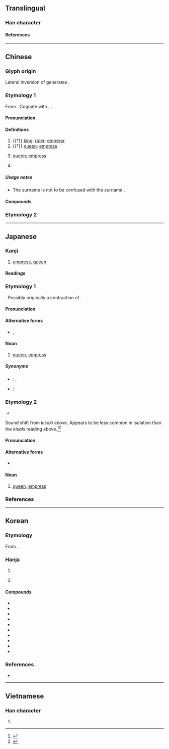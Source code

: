{{also|後}}
{{character info/new}}
==Translingual==
{{stroke order|type=animate}}

===Han character===
{{Han char|rn=30|rad=口|as=03|sn=6|four=72261|canj=HMR|ids=⿸𠂋口}}

====References====
{{Han ref|kx=0176.010|dkj=03298|dj=0393.010|hdz=10580.010|uh=540E}}

----

==Chinese==
{{zh-wp|zh:后|en:Hou (title)}}
{{zh-wp|zh:后姓}}

===Glyph origin===
{{Han etym}}
Lateral inversion of {{lang|zh|后}} generates {{och-l|司}}.

===Etymology 1===
{{zh-forms}}

From {{inh|zh|sit-pro|*m/s-gaw||head}}. Cognate with {{cog|bo|གོ||head; headman}}, {{m|bo|མགོ||head, top, beginning}}.

====Pronunciation====
{{zh-pron
|m=hòu
|ma=y
|c=hau6
|h=pfs=heu
|md=hâiu
|mn=hiō/qz:hiǒ/hō͘
|mn-t=hou6
|w=3hheu
|mc=y
|oc=y
|cat=n
}}

====Definitions====
{{zh-hanzi}}

# {{†}} [[king]]; [[ruler]]; [[emperor]]
# {{†}} [[queen]]; [[empress]]
# {{lb|zh|suffix}} [[queen]]; [[empress]]
#: {{zh-x|王后|queen}}
# {{surname|zh}}

=====Usage notes=====
* The surname {{l|zh|后}} is not to be confused with the surname {{l|zh|後}}.

====Compounds====
{{zh-der|仙后座|元后|后冠|后土|后妃|后帝|后座|后王|后皇|后稷|后羿|后羿射日|后辛|后辟|后里|夏后氏|大天后宮|天后|太后|太皇太后|川后|影后|慈安太后|慈禧太后|武后|母后|王后|甄后|皇后|皇天后土|皇太后|稱王封后|竇太后|群后|蕭太后|西后|西太后|賀后罵殿|賈后|韋后|風后|馬后練服|齊后破環}}

===Etymology 2===
{{zh-see|後}}

----

==Japanese==

===Kanji===
{{ja-kanji|grade=6|rs=口03}}

# [[empress]], [[queen]]

====Readings====
{{ja-readings
|goon=ぐ
|kanon=こう
|kanyoon=ご, ごう
|kun=きさき-, きさい-
}}

===Etymology 1===
{{ja-kanjitab|yomi=k|きさき}}
{{unk|ja|sort=きさき}}. Possibly originally a contraction of {{m|ja|君}}{{m|ja|幸|tr=kimi saki|lit=lordly good fortune}}.

====Pronunciation====
{{ja-pron|yomi=k|きさき|acc=2|acc_ref=DJR|acc2=0|acc2_ref=DJR}}

====Alternative forms====
* {{ja-l|妃}}, {{ja-l|後宮}}

====Noun====
{{ja-noun|きさき}}

# [[queen]], [[empress]]

=====Synonyms=====
* {{sense|queen}}: {{ja-r|女王|じょ.おう}}, {{ja-r|王妃|おうひ}}
* {{sense|empress}}: {{ja-r|皇后|こうごう}}

===Etymology 2===
{{ja-kanjitab|yomi=k|きさい}}
{{IPAchar|/kisaki/}} → {{IPAchar|/kisai/}}

Sound shift from ''kisaki'' above. Appears to be less common in isolation than the ''kisaki'' reading above.<ref name="KDJ">{{R:Kokugo Dai Jiten}}</ref><ref name="DJR">{{R:Daijirin}}</ref>

====Pronunciation====
{{ja-pron|yomi=k|きさい}}

====Alternative forms====
* {{ja-l|皇后}}

====Noun====
{{ja-noun|きさい}}

# [[queen]], [[empress]]

===References===
<references/>

----

==Korean==

===Etymology===
From {{der|ko|ltc|sort=후|-}} {{ltc-l|后}}. {{hanja-hunmong|후〯|hwu|人類#중01A}}

===Hanja===
{{ko-hanja-search}}
{{ko-hanja|임금|후}}

# {{hanja form of|후|[[ruler]]; [[monarch]]}}
# {{lb|ko|suffix}} {{hanja form of|후|[[queen]]; [[empress]]}}

====Compounds====
{{der-top3|Compounds}}
* {{ko-l|후궁|后宮}}
* {{ko-l|후비|后妃}}
* {{ko-l|^후직|后稷}}
* {{ko-l|후토|后土}}
* {{ko-l|곤후|坤后}}
* {{ko-l|왕후|王后}}
* {{ko-l|태후|太后}}
* {{ko-l|황후|皇后}}
* {{ko-l|황태후|皇太后}}
* {{ko-l|태황태후|太皇太后}}
{{der-bottom}}

===References===
* {{R:hanjadoc|1092}}

----

==Vietnamese==

===Han character===
{{vi-readings|reading=hậu|rs=口03}}

# {{rfdef|vi}}
